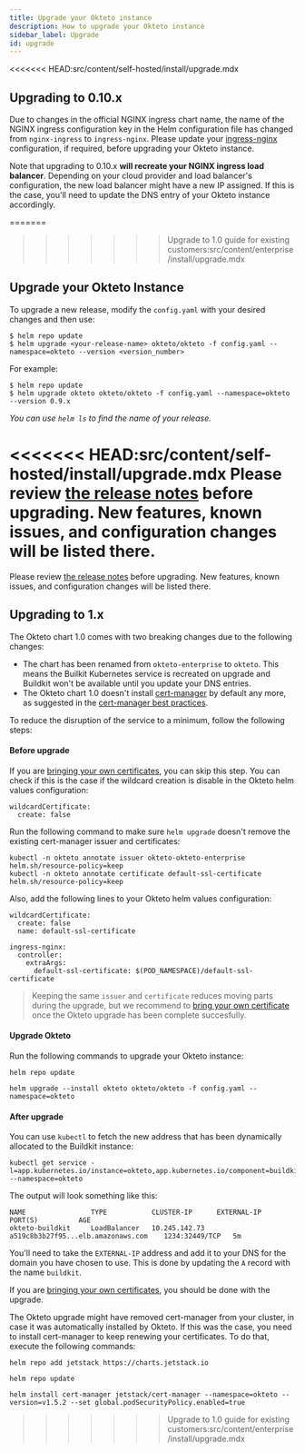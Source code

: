```yaml
---
title: Upgrade your Okteto instance
description: How to upgrade your Okteto instance
sidebar_label: Upgrade
id: upgrade
---
```


<<<<<<< HEAD:src/content/self-hosted/install/upgrade.mdx
## Upgrading to 0.10.x

Due to changes in the official NGINX ingress chart name, the name of the NGINX ingress configuration key in the Helm configuration file has changed from `nginx-ingress` to `ingress-nginx`. Please update your [ingress-nginx](/docs/self-hosted/administration/configuration/#ingress-nginx) configuration, if required, before upgrading your Okteto instance.

Note that upgrading to 0.10.x **will recreate your NGINX ingress load balancer**.  Depending on your cloud provider and load balancer's configuration, the new load balancer might have a new IP assigned. If this is the case, you'll need to update the DNS entry of your Okteto instance accordingly.

=======
>>>>>>> Upgrade to 1.0 guide for existing customers:src/content/enterprise/install/upgrade.mdx
##  Upgrade your Okteto Instance

To upgrade a new release, modify the `config.yaml` with your desired changes and then use:

```console
$ helm repo update
$ helm upgrade <your-release-name> okteto/okteto -f config.yaml --namespace=okteto --version <version_number>
```

For example:
```console
$ helm repo update
$ helm upgrade okteto okteto/okteto -f config.yaml --namespace=okteto --version 0.9.x
```
*You can use `helm ls` to find the name of your release.*

<<<<<<< HEAD:src/content/self-hosted/install/upgrade.mdx
Please review [the release notes](/docs/self-hosted/install/releases/) before upgrading. New features, known issues, and configuration changes will be listed there.
=======
Please review [the release notes](/docs/enterprise/install/releases/) before upgrading. New features, known issues, and configuration changes will be listed there.

## Upgrading to 1.x

The Okteto chart 1.0 comes with two breaking changes due to the following changes:

- The chart has been renamed from `okteto-enterprise` to `okteto`. This means the Builkit Kubernetes service is recreated on upgrade and Buildkit won't be available until you update your DNS entries.
- The Okteto chart 1.0 doesn't install [cert-manager](https://cert-manager.io/) by default any more, as suggested in the [cert-manager best practices](https://cert-manager.io/docs/installation/helm/#installing-with-helm).

To reduce the disruption of the service to a minimum, follow the following steps:

#### Before upgrade

If you are [bringing your own certificates](/docs/enterprise/administration/certificates/), you can skip this step.
You can check if this is the case if the wildcard creation is disable in the Okteto helm values configuration:

```
wildcardCertificate:
  create: false
```

Run the following command to make sure `helm upgrade` doesn't remove the existing cert-manager issuer and certificates:

```
kubectl -n okteto annotate issuer okteto-okteto-enterprise helm.sh/resource-policy=keep
kubectl -n okteto annotate certificate default-ssl-certificate helm.sh/resource-policy=keep
```

Also, add the following lines to your Okteto helm values configuration:

```
wildcardCertificate:
  create: false
  name: default-ssl-certificate

ingress-nginx:
  controller:
    extraArgs:
      default-ssl-certificate: $(POD_NAMESPACE)/default-ssl-certificate
```

> Keeping the same `issuer` and `certificate` reduces moving parts during the upgrade, but we recommend to [bring your own certificate](/docs/enterprise/administration/certificates/) once the Okteto upgrade has been complete succesfully.

#### Upgrade Okteto

Run the following commands to upgrade your Okteto instance:

```
helm repo update
```

```
helm upgrade --install okteto okteto/okteto -f config.yaml --namespace=okteto
```

#### After upgrade

You can use `kubectl` to fetch the new address that has been dynamically allocated to the Buildkit instance:

```console
kubectl get service -l=app.kubernetes.io/instance=okteto,app.kubernetes.io/component=buildkit --namespace=okteto
```

The output will look something like this:

```
NAME                TYPE           CLUSTER-IP      EXTERNAL-IP                           PORT(S)          AGE
okteto-buildkit     LoadBalancer   10.245.142.73   a519c8b3b27f95...elb.amazonaws.com    1234:32449/TCP   5m
```

You'll need to take the `EXTERNAL-IP` address and add it to your DNS for the domain you have chosen to use. This is done by updating the `A` record with the name `buildkit`.

If you are [bringing your own certificates](/docs/enterprise/administration/certificates/), you should be done with the upgrade.

The Okteto upgrade might have removed cert-manager from your cluster, in case it was automatically installed by Okteto.
If this was the case, you need to install cert-manager to keep renewing your certificates. To do that, execute the following commands:

```
helm repo add jetstack https://charts.jetstack.io
```

```
helm repo update
```

```
helm install cert-manager jetstack/cert-manager --namespace=okteto --version=v1.5.2 --set global.podSecurityPolicy.enabled=true
```


>>>>>>> Upgrade to 1.0 guide for existing customers:src/content/enterprise/install/upgrade.mdx

